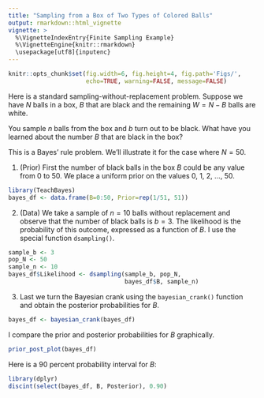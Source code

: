 ```yaml
---
title: "Sampling from a Box of Two Types of Colored Balls"
output: rmarkdown::html_vignette
vignette: >
  %\VignetteIndexEntry{Finite Sampling Example}
  %\VignetteEngine{knitr::rmarkdown}
  \usepackage[utf8]{inputenc}
---
```


```r
knitr::opts_chunk$set(fig.width=6, fig.height=4, fig.path='Figs/',
                      echo=TRUE, warning=FALSE, message=FALSE)
```

Here is a standard sampling-without-replacement problem.  Suppose we have $N$ balls in a box, $B$ that are black and the remaining $W = N - B$ balls are white.

You sample $n$ balls from the box and $b$ turn out to be black.  What have you learned about the number $B$ that are black in the box?

This is a Bayes' rule problem.  We'll illustrate it for the case where $N = 50$.

1.  (Prior) First the number of black balls in the box $B$ could be any value from 0 to 50.  We place a uniform prior on the values 0, 1, 2, ..., 50.

```r
library(TeachBayes)
bayes_df <- data.frame(B=0:50, Prior=rep(1/51, 51))
```

2.  (Data) We take a sample of $n = 10$ balls without replacement and observe that the number of black balls is $b = 3$.  The likelihood is the probability of this outcome, expressed as a function of $B$.  I use the special function `dsampling()`.

```r
sample_b <- 3
pop_N <- 50
sample_n <- 10
bayes_df$Likelihood <- dsampling(sample_b, pop_N, 
                                 bayes_df$B, sample_n)
```

3.  Last we turn the Bayesian crank using the `bayesian_crank()` function and obtain the posterior probabilities for $B$.

```r
bayes_df <- bayesian_crank(bayes_df)
```

I compare the prior and posterior probabilities for $B$ graphically.

```r
prior_post_plot(bayes_df)
```

Here is a 90 percent probability interval for $B$:

```r
library(dplyr)
discint(select(bayes_df, B, Posterior), 0.90)
```

